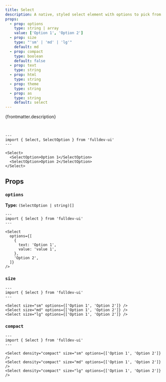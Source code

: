 ```yaml
---
title: Select
description: A native, styled select element with options to pick from.
props:
  - prop: options
    type: string | array
    value: ['Option 1', 'Option 2']
  - prop: size
    type: "'sm' | 'md' | 'lg'"
    default: md
  - prop: compact
    type: boolean
    default: false
  - prop: text
    type: string
  - prop: html
    type: string
  - prop: theme
    type: string
  - prop: as
    type: string
    default: select
---
```



{frontmatter.description}

<br />

```astro live
---
import { Select, SelectOption } from 'fulldev-ui'
---

<Select>
  <SelectOption>Option 1</SelectOption>
  <SelectOption>Option 2</SelectOption>
</Select>
```

## Props

<PropsTable props={frontmatter.props} />

### `options`

**Type:** `(SelectOption | string)[]`

```astro live
---
import { Select } from 'fulldev-ui'
---

<Select
  options={[
    {
      text: 'Option 1',
      value: 'value 1',
    },
    'Option 2',
  ]}
/>
```

### `size`

<SizeProp />

```astro live
---
import { Select } from 'fulldev-ui'
---

<Select size="sm" options={['Option 1', 'Option 2']} />
<Select size="md" options={['Option 1', 'Option 2']} />
<Select size="lg" options={['Option 1', 'Option 2']} />
```

### `compact`

<CompactProp />

```astro live
---
import { Select } from 'fulldev-ui'
---

<Select density="compact" size="sm" options={['Option 1', 'Option 2']} />
<Select density="compact" size="md" options={['Option 1', 'Option 2']} />
<Select density="compact" size="lg" options={['Option 1', 'Option 2']} />
```
